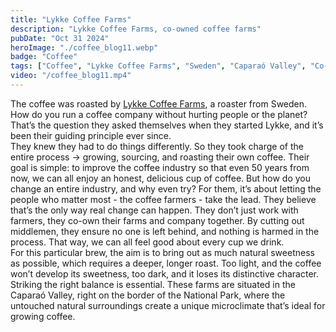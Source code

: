 ```yaml
---
title: "Lykke Coffee Farms"
description: "Lykke Coffee Farms, co-owned coffee farms"
pubDate: "Oct 31 2024"
heroImage: "./coffee_blog11.webp"
badge: "Coffee"
tags: ["Coffee", "Lykke Coffee Farms", "Sweden", "Caparaó Valley", "Co-owned Farms", "Chocolate", "Lagom"]
video: "/coffee_blog11.mp4"
---
```


The coffee was roasted by [Lykke Coffee Farms](https://www.lykkegardar.se/), a roaster from Sweden.
<br />
How do you run a coffee company without hurting people or the planet? That’s the question they asked themselves when they started Lykke, and it’s been their guiding principle ever since.
<br />
They knew they had to do things differently. So they took charge of the entire process -> growing, sourcing, and roasting their own coffee. Their goal is simple: to improve the coffee industry so that even 50 years from now, we can all enjoy an honest, delicious cup of coffee.
But how do you change an entire industry, and why even try? For them, it’s about letting the people who matter most - the coffee farmers - take the lead. They believe that’s the only way real change can happen.
They don’t just work with farmers, they co-own their farms and company together. By cutting out middlemen, they ensure no one is left behind, and nothing is harmed in the process. That way, we can all feel good about every cup we drink.
<br />
For this particular brew, the aim is to bring out as much natural sweetness as possible, which requires a deeper, longer roast. Too light, and the coffee won’t develop its sweetness, too dark, and it loses its distinctive character. Striking the right balance is essential.
These farms are situated in the Caparaó Valley, right on the border of the National Park, where the untouched natural surroundings create a unique microclimate that’s ideal for growing coffee.
